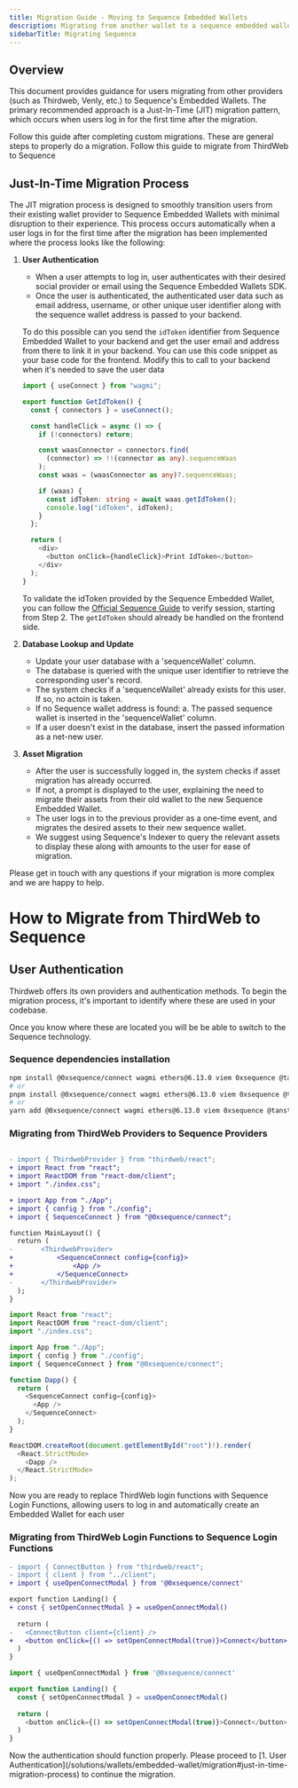 ---
title: Migration Guide - Moving to Sequence Embedded Wallets
description: Migrating from another wallet to a sequence embedded wallet
sidebarTitle: Migrating Sequence
---

## Overview

This document provides guidance for users migrating from other providers (such as Thirdweb, Venly, etc.) to Sequence's Embedded Wallets. The primary recommended approach is a Just-In-Time (JIT) migration pattern, which occurs when users log in for the first time after the migration.

<CardGroup cols={2}>
  <Card title="Just-In-Time Migration Process" icon="book" href="/solutions/wallets/embedded-wallet/migration#just-in-time-migration-process">
    Follow this guide after completing custom migrations. These are general steps to properly do a migration.
  </Card>

  <Card title="Migrate from ThirdWeb to Sequence" icon="book" href="/solutions/wallets/embedded-wallet/migration#how-to-migrate-from-thirdweb-to-sequence">
    Follow this guide to migrate from ThirdWeb to Sequence
  </Card>
</CardGroup>

## Just-In-Time Migration Process

The JIT migration process is designed to smoothly transition users from their existing wallet provider to Sequence Embedded Wallets with minimal disruption to their experience. This process occurs automatically when a user logs in for the first time after the migration has been implemented where the process looks like the following:

1. **User Authentication**
   - When a user attempts to log in, user authenticates with their desired social provider or email using the Sequence Embedded Wallets SDK.
   - Once the user is authenticated, the authenticated user data such as email address, username, or other unique user identifier along with the sequence wallet address is passed to your backend.
  
    To do this possible can you send the `idToken` identifier from Sequence Embedded Wallet to your backend and get the user email and address from there to link it in your backend.
    You can use this code snippet as your base code for the frontend. Modify this to call to your backend when it's needed to save the user data
  
    ```ts GetIdToken.tsx
    import { useConnect } from "wagmi";

    export function GetIdToken() {
      const { connectors } = useConnect();

      const handleClick = async () => {
        if (!connectors) return;

        const waasConnector = connectors.find(
          (connector) => !!(connector as any).sequenceWaas
        );
        const waas = (waasConnector as any)?.sequenceWaas;

        if (waas) {
          const idToken: string = await waas.getIdToken();
          console.log("idToken", idToken);
        }
      };

      return (
        <div>
          <button onClick={handleClick}>Print IdToken</button>
        </div>
      );
    }
    ```

    To validate the idToken provided by the Sequence Embedded Wallet, you can follow the [Official Sequence Guide](https://docs.sequence.xyz/sdk/headless-wallet/verification) to verify session, starting from Step 2.
    The `getIdToken` should already be handled on the frontend side. 


2. **Database Lookup and Update**
   - Update your user database with a 'sequenceWallet' column.
   - The database is queried with the unique user identifier to retrieve the corresponding user's record.
   - The system checks if a 'sequenceWallet' already exists for this user. If so, no actoin is taken.
   - If no Sequence wallet address is found:
     a. The passed sequence wallet is inserted in the 'sequenceWallet' column.
   - If a user doesn't exist in the database, insert the passed information as a net-new user.

3. **Asset Migration**
   - After the user is successfully logged in, the system checks if asset migration has already occurred.
   - If not, a prompt is displayed to the user, explaining the need to migrate their assets from their old wallet to the new Sequence Embedded Wallet.
   - The user logs in to the previous provider as a one-time event, and migrates the desired assets to their new sequence wallet. 
   - We suggest using Sequence's Indexer to query the relevant assets to display these along with amounts to the user for ease of migration.


Please get in touch with any questions if your migration is more complex and we are happy to help.

# How to Migrate from ThirdWeb to Sequence

## User Authentication

Thirdweb offers its own providers and authentication methods. To begin the migration process, it's important to identify where these are used in your codebase.

Once you know where these are located you will be be able to switch to the Sequence technology.

### Sequence dependencies installation

```bash pnpm
npm install @0xsequence/connect wagmi ethers@6.13.0 viem 0xsequence @tanstack/react-query
# or
pnpm install @0xsequence/connect wagmi ethers@6.13.0 viem 0xsequence @tanstack/react-query
# or
yarn add @0xsequence/connect wagmi ethers@6.13.0 viem 0xsequence @tanstack/react-query
```

### Migrating from ThirdWeb Providers to Sequence Providers

<CodeGroup>

```diff diff

- import { ThirdwebProvider } from "thirdweb/react";
+ import React from "react";
+ import ReactDOM from "react-dom/client";
+ import "./index.css";

+ import App from "./App";
+ import { config } from "./config";
+ import { SequenceConnect } from "@0xsequence/connect";

function MainLayout() {
  return (
-		<ThirdwebProvider>
+			<SequenceConnect config={config}>
+				<App />
+			</SequenceConnect>
-		</ThirdwebProvider>
  );
}
```

```ts MainLayout.tsx
import React from "react";
import ReactDOM from "react-dom/client";
import "./index.css";

import App from "./App";
import { config } from "./config";
import { SequenceConnect } from "@0xsequence/connect";

function Dapp() {
  return (
    <SequenceConnect config={config}>
      <App />
    </SequenceConnect>
  );
}

ReactDOM.createRoot(document.getElementById("root")!).render(
  <React.StrictMode>
    <Dapp />
  </React.StrictMode>
);
```

</CodeGroup>

Now you are ready to replace ThirdWeb login functions with Sequence Login Functions, allowing users to log in and automatically create an Embedded Wallet for each user

### Migrating from ThirdWeb Login Functions to Sequence Login Functions

<CodeGroup>

```diff diff
- import { ConnectButton } from "thirdweb/react";
- import { client } from "../client";
+ import { useOpenConnectModal } from '@0xsequence/connect'

export function Landing() {
+ const { setOpenConnectModal } = useOpenConnectModal()
  
  return (
-   <ConnectButton client={client} />
+   <button onClick={() => setOpenConnectModal(true)}>Connect</button>
  )
}
```

```ts Connect.tsx
import { useOpenConnectModal } from '@0xsequence/connect'

export function Landing() {
  const { setOpenConnectModal } = useOpenConnectModal()
  
  return (
    <button onClick={() => setOpenConnectModal(true)}>Connect</button>
  )
}
```

</CodeGroup>

<Info>
Now the authentication should function properly. Please proceed to [1. User Authentication](/solutions/wallets/embedded-wallet/migration#just-in-time-migration-process) to continue the migration.
</Info>